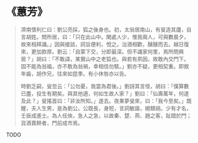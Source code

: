 # 《蕙芳》

> 濟南懷利仁曰：劉公亮採，狐之後身也。初，太翁居南山，有叟造其廬，自言胡姓。問所居，曰：「只在此山中。閑處人少，惟我兩人，可與數晨夕，故來相拜識。」因與接談，詞旨便利，悅之。治酒相歡，醺醺而去。越日復來，更加款厚。劉云：「自蒙下交，分即最深。但不識家何里，焉所問興居？」胡曰：「不敢諱，某實山中之老狐也。與若有夙因，故敢內交門下。固不能為翁福，亦不敢為翁禍，幸相信勿駭。」劉亦不疑，更相契重。即敘年齒，胡作兄，往來如昆季。有小休咎亦以告。
>
> 時劉乏嗣，叟忽云：「公勿憂，我當為君後。」劉訝其言怪，胡曰：「僕算數已盡，投生有期矣。與其他適，何如生故人家？」劉曰：「仙壽萬年，何遂及此？」叟搖首曰：「非汝所知。」遂去。夜果夢叟來，曰：「我今至矣。」既醒，夫人生男，是為劉公。公既長，身短，言詞敏諧，絕類胡。少有才名，壬辰成進士。為人任俠，急人之急，以故秦、楚、燕、趙之客，趾踖於門；貨酒賣餅者，門前成市焉。

TODO
